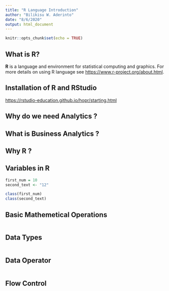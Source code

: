 ```yaml
---
title: "R Language Introduction"
author: "Bilikisu W. Aderinto"
date: "8/6/2020"
output: html_document
---
```


```r
knitr::opts_chunk$set(echo = TRUE)
```

## What is R?

**R** is a language and environment for statistical computing and graphics.
For more details on using R language see <https://www.r-project.org/about.html>.

## Installation of R and RStudio
<https://rstudio-education.github.io/hopr/starting.html>

##  Why do we need Analytics ?

## What is Business Analytics ?
## Why R ?


## Variables in R

```r
first_num = 10
second_text <- "12"

class(first_num)
class(second_text)
```

## Basic Mathemetical Operations

```r

```

## Data Types
```r

```


## Data Operator

```r

```

##  Flow Control

```r

```

